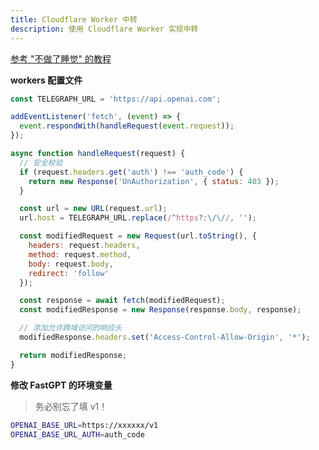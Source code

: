 ```yaml
---
title: Cloudflare Worker 中转
description: 使用 Cloudflare Worker 实现中转
---
```


[参考 "不做了睡觉" 的教程](https://gravel-twister-d32.notion.site/FastGPT-API-ba7bb261d5fd4fd9bbb2f0607dacdc9e)

**workers 配置文件**

```js
const TELEGRAPH_URL = 'https://api.openai.com';

addEventListener('fetch', (event) => {
  event.respondWith(handleRequest(event.request));
});

async function handleRequest(request) {
  // 安全校验
  if (request.headers.get('auth') !== 'auth_code') {
    return new Response('UnAuthorization', { status: 403 });
  }

  const url = new URL(request.url);
  url.host = TELEGRAPH_URL.replace(/^https?:\/\//, '');

  const modifiedRequest = new Request(url.toString(), {
    headers: request.headers,
    method: request.method,
    body: request.body,
    redirect: 'follow'
  });

  const response = await fetch(modifiedRequest);
  const modifiedResponse = new Response(response.body, response);

  // 添加允许跨域访问的响应头
  modifiedResponse.headers.set('Access-Control-Allow-Origin', '*');

  return modifiedResponse;
}
```

**修改 FastGPT 的环境变量**

> 务必别忘了填 v1！

```bash
OPENAI_BASE_URL=https://xxxxxx/v1
OPENAI_BASE_URL_AUTH=auth_code
```
